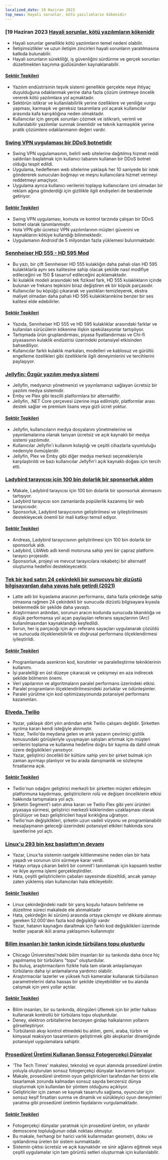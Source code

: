 ```yaml
---
localized_date: 19 Haziran 2023
top_news: Hayali sorunlar, kötü yazılımların kökenidir
---
```




<CallToAction />

<Steps>

### [19 Haziran 2023 [Hayali sorunlar, kötü yazılımların kökenidir](https://cerebralab.com/Imaginary_Problems_Are_the_Root_of_Bad_Software)

- Hayali sorunlar genellikle kötü yazılımların temel nedeni olabilir.
- İletişimsizlikler ve uzun iletişim zincirleri hayali sorunların yaratılmasına katkıda bulunabilir.
- Hayali sorunların sürekliliği, iş güvenliğini sürdürme ve gerçek sorunları düzeltmekten kaçınma güdüsünden kaynaklanabilir.

#### [Sektör Tepkileri](http://news.ycombinator.com/item?id=36380711)

- Yazılım endüstrisinin teşvik sistemi genellikle gerçekte neye ihtiyaç duyulduğuna odaklanmak yerine daha fazla çözüm üretmeye öncelik vererek kötü yazılımlara yol açmaktadır.
- Sektörün istikrar ve kullanılabilirlik yerine özelliklere ve yeniliğe vurgu yapması, karmaşık ve gereksiz tasarımlara yol açarak kullanıcılar arasında kafa karışıklığına neden olmaktadır.
- Kullanıcılar için gerçek sorunları çözmek ve istikrarlı, verimli ve kullanılabilir yazılımlar sunmak önemlidir ve teknik karmaşıklık yerine pratik çözümlere odaklanmanın değeri vardır.

### [Swing VPN uygulaması bir DDoS botnetidir](https://lecromee.github.io/posts/swing_vpn_ddosing_sites/)

- Swing VPN uygulamasının, belirli web sitelerine dağıtılmış hizmet reddi saldırıları başlatmak için kullanıcı tabanını kullanan bir DDoS botnet olduğu tespit edildi.
- Uygulama, hedeflenen web sitelerine yaklaşık her 10 saniyede bir istek göndererek sunucuları boğmayı ve meşru kullanıcılara hizmet vermeyi reddetmeyi amaçlıyor.
- Uygulama ayrıca kullanıcı verilerini toplayıp kullanıcıların izni olmadan bir reklam ağına gönderdiği için gizlilikle ilgili endişeleri de beraberinde getiriyor.

#### [Sektör Tepkileri](http://news.ycombinator.com/item?id=36382700)

- Swing VPN uygulaması, komuta ve kontrol tarzında çalışan bir DDoS botnet olarak tanımlanmıştır.
- Hola VPN gibi ücretsiz VPN yazılımlarının müşteri güvenini ve kaynaklarını kötüye kullandığı bilinmektedir.
- Uygulamanın Android'de 5 milyondan fazla yüklemesi bulunmaktadır.

### [Sennheiser HD 555 - HD 595 Mod](http://mikebeauchamp.com/misc/sennheiser-hd-555-to-hd-595-mod/)

- Bu yazı, bir çift Sennheiser HD 555 kulaklığın daha pahalı olan HD 595 kulaklıklarla aynı ses kalitesine sahip olacak şekilde nasıl modifiye edileceğini ve 150 $ tasarruf edileceğini açıklamaktadır.
- İki kulaklık modeli arasındaki tek fiziksel fark, HD 555 kulaklıkların içinde bulunan ve frekans tepkisini biraz değiştiren ek bir köpük parçasıdır.
- Kullanıcılar bu köpüğü çıkararak ve yastıkları temizleyerek, ekstra maliyet olmadan daha pahalı HD 595 kulaklıklarınkine benzer bir ses kalitesi elde edebilirler.

#### [Sektör Tepkileri](http://news.ycombinator.com/item?id=36377875)

- Yazıda, Sennheiser HD 555 ve HD 595 kulaklıklar arasındaki farklar ve kullanılan sürücülerin kökenine ilişkin spekülasyonlar tartışılıyor.
- Tartışmada ürün gruplandırması, piyasa fiyatlandırması ve Chi-fi piyasasının kulaklık endüstrisi üzerindeki potansiyel etkisinden bahsediliyor.
- Kullanıcılar farklı kulaklık markaları, modelleri ve kablosuz ve gürültü engelleme özellikleri gibi özelliklerle ilgili deneyimlerini ve tercihlerini paylaşıyor.

### [Jellyfin: Özgür yazılım medya sistemi](https://github.com/jellyfin/jellyfin)

- Jellyfin, medyanızı yönetmenizi ve yayınlamanızı sağlayan ücretsiz bir yazılım medya sistemidir.
- Emby ve Plex gibi tescilli platformlara bir alternatiftir.
- Jellyfin, .NET Core çerçevesi üzerine inşa edilmiştir, platformlar arası destek sağlar ve premium lisans veya gizli ücret yoktur.

#### [Sektör Tepkileri](http://news.ycombinator.com/item?id=36378689)

- Jellyfin, kullanıcıların medya dosyalarını yönetmelerine ve yayınlamalarına olanak tanıyan ücretsiz ve açık kaynaklı bir medya sistemi yazılımıdır.
- Kullanıcılar Jellyfin'i kullanım kolaylığı ve çeşitli cihazlarla uyumluluğu nedeniyle övmüşlerdir.
- Jellyfin, Plex ve Emby gibi diğer medya merkezi seçenekleriyle karşılaştırıldı ve bazı kullanıcılar Jellyfin'i açık kaynaklı doğası için tercih etti.

### [Ladybird tarayıcısı için 100 bin dolarlık bir sponsorluk aldım](https://twitter.com/awesomekling/status/1670298370550779905)

- Makale, Ladybird tarayıcısı için 100 bin dolarlık bir sponsorluk alınmasını tartışıyor.
- Ladybird tarayıcısı son zamanlarda popülerlik kazanmış bir web tarayıcısıdır.
- Sponsorluk, Ladybird tarayıcısının geliştirilmesi ve iyileştirilmesini destekleyecek önemli bir mali katkıyı temsil ediyor.

#### [Sektör Tepkileri](http://news.ycombinator.com/item?id=36377805)

- Andreas, Ladybird tarayıcısının geliştirilmesi için 100 bin dolarlık bir sponsorluk aldı.
- Ladybird, LibWeb adlı kendi motoruna sahip yeni bir çapraz platform tarayıcı projesidir.
- Sponsorluk, projeyi ve mevcut tarayıcılara rekabetçi bir alternatif oluşturma hedefini destekleyecektir.

### [Tek bir kod satırı 24 çekirdekli bir sunucuyu bir dizüstü bilgisayardan daha yavaş hale getirdi (2021)](https://pkolaczk.github.io/server-slower-than-a-laptop/)

- Latte adlı bir kıyaslama aracının performansı, daha fazla çekirdeğe sahip olmasına rağmen 24 çekirdekli bir sunucuda dizüstü bilgisayara kıyasla beklenmedik bir şekilde daha yavaştı.
- Araştırmanın ardından, sorunun aracın kodunda sunucuda tıkanıklığa ve düşük performansa yol açan paylaşılan referans sayaçlarının (Arc) kullanılmasından kaynaklandığı keşfedildi.
- Sorun, her iş parçacığı için ayrı referans sayaçları uygulanarak çözüldü ve sunucuda ölçeklenebilirlik ve doğrusal performans ölçeklendirmesi iyileştirildi.

#### [Sektör Tepkileri](http://news.ycombinator.com/item?id=36376669)

- Programlamada asenkron kod, korutinler ve paralelleştirme tekniklerinin kullanımı.
- İşi paralelliği en üst düzeye çıkaracak ve çekişmeyi en aza indirecek şekilde bölmenin önemi.
- Veri yapılarının ve algoritmaların paralel performans üzerindeki etkisi.
- Paralel programların ölçeklendirilmesindeki zorluklar ve ödünleşimler.
- Paralel yürütme için kod optimizasyonunda potansiyel performans kazanımları.

### [Elveda, Twilio](https://blog.miguelgrinberg.com/post/goodbye-twilio)

- Yazar, yaklaşık dört yılın ardından artık Twilio çalışanı değildir. Şirketten ayrılma kararı kendi isteğiyle alınmıştır.
- Yazar, Twilio'da meydana gelen ve artık yazarın çevrimiçi gizlilik konusundaki görüşleriyle uyuşmayan satışları artırmak için müşteri verilerini toplama ve kullanma hedefine doğru bir kayma da dahil olmak üzere değişiklikleri yansıtıyor.
- Yazar, geliştirici öncelikli bir kültüre sahip yeni bir şirket bulmak için zaman ayırmayı planlıyor ve bu arada danışmanlık ve sözleşme fırsatlarına açık.

#### [Sektör Tepkileri](http://news.ycombinator.com/item?id=36382361)

- Twilio'nun odağını geliştirici merkezli bir şirketten müşteri etkileşim platformuna kaydırması, geliştiricilerin rolü ve değişen önceliklerin etkisi hakkında tartışmalara yol açtı.
- Şirketin Segment'i satın alma kararı ve Twilio Flex gibi yeni ürünleri piyasaya sürmesi, geliştirici merkezli köklerinden uzaklaşması olarak görülüyor ve bazı geliştiricileri hayal kırıklığına uğratıyor.
- Twilio'nun değişiklikleri, şirketin uzun vadeli vizyonu ve programlanabilir mesajlaşmanın geleceği üzerindeki potansiyel etkileri hakkında soru işaretlerine yol açtı.

### [Linux'u 293 bin kez başlattım'ın devamı](https://rwmj.wordpress.com/2023/06/18/follow-up-to-i-booted-linux-292612-times/)

- Yazar, Linux'ta sistemin rastgele kilitlenmesine neden olan bir hata yaşadı ve sorunun izini sürmeye karar verdi.
- Hatayı ortaya çıkaran belirli bir commit'i tanımlamak için kapsamlı testler ve ikiye ayırma işlemi gerçekleştirdiler.
- Hata, çeşitli geliştiricilerin çabaları sayesinde düzeltildi, ancak yamayı zaten yüklemiş olan kullanıcıları hala etkileyebilir.

#### [Sektör Tepkileri](http://news.ycombinator.com/item?id=36379615)

- Linux çekirdeğindeki nadir bir yarış koşulu hatasını belirleme ve düzeltme süreci makalede ele alınmaktadır
- Hata, çekirdeğin iki sürümü arasında ortaya çıkmıştır ve dikkate alınması gereken 52.000'den fazla kod değişikliği vardır
- Yazar, hatanın kaynağını daraltmak için farklı kod değişiklikleri üzerinde testler yaparak ikili arama yaklaşımını kullanmıştır

### [Bilim insanları bir tankın içinde türbülans topu oluşturdu](https://news.uchicago.edu/story/tempest-teacup-uchicago-physicists-make-breakthrough-creating-turbulence)

- Chicago Üniversitesi'ndeki bilim insanları bir su tankında daha önce hiç yapılmamış bir türbülans "topu" oluşturdular.
- Bu buluş, araştırmacıların fizikte hala tam olarak anlaşılamayan türbülansı daha iyi anlamalarına yardımcı olabilir.
- Araştırmacılar lazerler ve yüksek hızlı kameralar kullanarak türbülansın parametrelerini daha hassas bir şekilde izleyebildiler ve bu alanda çalışmak için yeni yollar açtılar.

#### [Sektör Tepkileri](http://news.ycombinator.com/item?id=36376875)

- Bilim insanları, bir su tankında, döngüleri üflemek için bir jetler halkası kullanarak kontrollü bir türbülans topu oluşturdular.
- Deney, elektron orbitallerine benzeyen girdap halkalarının yollarını görselleştiriyor.
- Türbülanslı akışı kontrol etmedeki bu atılım, gemi, araba, türbin ve kimyasal reaksiyon tasarımlarını geliştirmek gibi akışkanlar dinamiğinde potansiyel uygulamalara sahiptir.

### [Prosedürel Üretimi Kullanan Sonsuz Fotogerçekçi Dünyalar](https://arxiv.org/abs/2306.09310)

- 'The Tech Times' makalesi, teknoloji ve oyun alanında prosedürel üretim yoluyla oluşturulan sonsuz fotogerçekçi dünyalar kavramını tartışıyor.
- Makale, prosedürel üretimin oyun geliştiricileri tarafından her birini elle tasarlamak zorunda kalmadan sonsuz sayıda benzersiz dünya oluşturmak için kullanılan bir yöntem olduğunu açıklıyor.
- Geliştiriciler için zaman ve kaynak tasarrufu sağlama, oyuncular için sonsuz keşif fırsatları sunma ve dinamik ve sürükleyici oyun deneyimleri yaratma gibi prosedürel üretimin faydalarını vurgulamaktadır.

#### [Sektör Tepkileri](http://news.ycombinator.com/item?id=36376071)

- Fotogerçekçi dünyalar yaratmak için prosedürel üretim, on yıllardır demoscene topluluğunun odak noktası olmuştur.
- Bu makale, herhangi bir harici varlık kullanmadan geometri, doku ve ışıklandırma üreten bir sistem sunmaktadır.
- Sistemin çıktısı ücretsiz ve açık kaynaklıdır ve sinir ağlarını eğitmek veya çeşitli uygulamalar için tam görüntü setleri oluşturmak için kullanılabilir.

</Steps>
